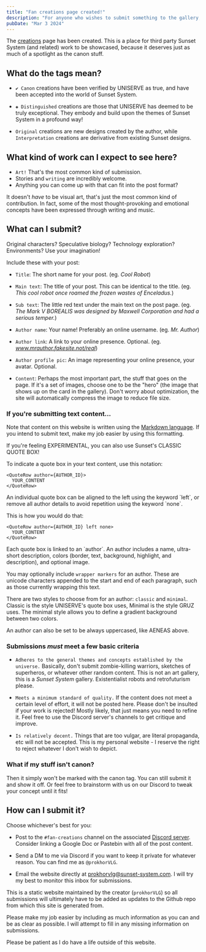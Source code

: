```yaml
---
title: "Fan creations page created!"
description: "For anyone who wishes to submit something to the gallery, this contains a brief guide."
pubDate: "Mar 3 2024"
---
```



The [creations](/creations) page has been created. This is a place for third party Sunset System (and related) work to be showcased, because it deserves just as much of a spotlight as the canon stuff.

## What do the tags mean?

- `✔ Canon` creations have been verified by UNISERVE as true, and have been accepted into the world of Sunset System.

- `◈ Distinguished` creations are those that UNISERVE has deemed to be truly exceptional. They embody and build upon the themes of Sunset System in a profound way!

- `Original` creations are new designs created by the author, while `Interpretation` creations are derivative from existing Sunset designs.

## What kind of work can I expect to see here?

- `Art!` That's the most common kind of submission.
- Stories and `writing` are incredibly welcome.
- Anything you can come up with that can fit into the post format?

It doesn't *have* to be visual art, that's just the most common kind of contribution. In fact, some of the most thought-provoking and emotional concepts have been expressed through writing and music.

## What can I submit?

Original characters? Speculative biology? Technology exploration? Environments? Use your imagination!

Include these with your post:

- `Title`: The short name for your post. (eg. *Cool Robot*)

- `Main text`: The title of your post. This can be identical to the title. (eg. *This cool robot once roamed the frozen wastes of Enceladus.*)

- `Sub text`: The little red text under the main text on the post page. (eg. *The Mark V BOREALIS was designed by Maxwell Corporation and had a serious temper.*)

- `Author name`: Your name! Preferably an online username. (eg. *Mr. Author*)

- `Author link`: A link to your online presence. Optional. (eg. *www.mrauthor.fakesite.not/real*)

- `Author profile pic`: An image representing your online presence, your avatar. Optional.

- `Content`: Perhaps the most important part, the stuff that goes on the page. If it's a set of images, choose one to be the "hero" (the image that shows up on the card in the gallery). Don't worry about optimization, the site will automatically compress the image to reduce file size.

### If you're submitting text content...

Note that content on this website is written using the <a href="https://www.markdownguide.org/cheat-sheet/" target="_blank">Markdown language</a>. If you intend to submit text, make my job easier by using this formatting.

<QuoteRow author={AuthorUniserve} >
If you're feeling EXPERIMENTAL, you can also use Sunset's CLASSIC QUOTE BOX!

To indicate a quote box in your text content, use this notation:

```
<QuoteRow author={AUTHOR_ID}>
  YOUR_CONTENT
</QuoteRow>
```
</QuoteRow>

<QuoteRow author={AuthorAENEAS} left>
An individual quote box can be aligned to the left using the keyword `left`, or remove all author details to avoid repetition using the keyword `none`.

This is how you would do that:

```
<QuoteRow author={AUTHOR_ID} left none>
  YOUR_CONTENT
</QuoteRow>
```
</QuoteRow>

<QuoteRow author={AuthorGRUZ}>
Each quote box is linked to an `author`. An author includes a name, ultra-short description, colors (border, text, background, highlight, and description), and optional image. 

You may optionally include `wrapper markers` for an author. These are unicode characters appended to the start and end of each paragraph, such as those currently wrapping this text.

There are two styles to choose from for an author: `classic` and `minimal`. Classic is the style UNISERVE's quote box uses, Minimal is the style GRUZ uses. The minimal style allows you to define a gradient background between two colors.

An author can also be set to be always uppercased, like AENEAS above.
</QuoteRow>

### Submissions *must* meet a few basic criteria

- `Adheres to the general themes and concepts established by the universe.` Basically, don't submit zombie-killing warriors, sketches of superheros, or whatever other random content. This is not an art gallery, this is a *Sunset System* gallery. Existentialist robots and retrofuturism please.

- `Meets a minimum standard of quality.` If the content does not meet a certain level of effort, it will not be posted here. Please don't be insulted if your work is rejected! Mostly likely, that just means you need to refine it. Feel free to use the Discord server's channels to get critique and improve.

- `Is relatively decent.` Things that are too vulgar, are literal propaganda, etc will not be accepted. This is my personal website - I reserve the right to reject whatever I don't wish to depict.

### What if my stuff isn't canon?

Then it simply won't be marked with the canon tag. You can still submit it and show it off. Or feel free to brainstorm with us on our Discord to tweak your concept until it fits!

## How can I submit it?

Choose whichever's best for you:

- Post to the `#fan-creations` channel on the associated <a href={CommonLinks.discord} target="_blank">Discord server</a>. Consider linking a Google Doc or Pastebin with all of the post content.

- Send a DM to me via Discord if you want to keep it private for whatever reason. You can find me as `@prokhorVLG`.

- Email the website directly at [prokhorvlg@sunset-system.com](mailto:prokhorvlg@sunset-system.com). I will try my best to monitor this inbox for submissions.

This is a static website maintained by the creator (`prokhorVLG`) so all submissions will ultimately have to be added as updates to the Github repo from which this site is generated from. 

Please make my job easier by including as much information as you can and be as clear as possible. I will attempt to fill in any missing information on submissions.

Please be patient as I do have a life outside of this website.